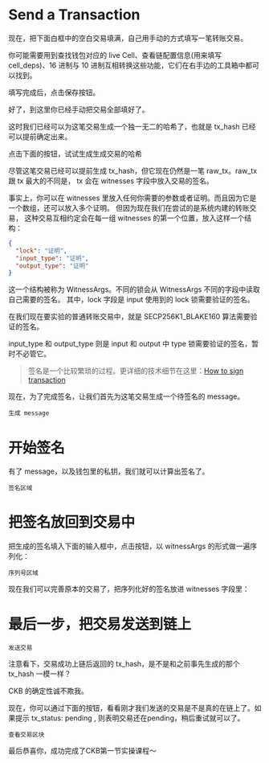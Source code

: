 


# Send a Transaction
现在，把下面白框中的空白交易填满，自己用手动的方式填写一笔转账交易。

你可能需要用到查找钱包对应的 live Cell、查看链配置信息(用来填写 cell_deps)、16 进制与 10 进制互相转换这些功能，它们在右手边的工具箱中都可以找到。

<WalletReady>
  <TransactionInput />
</WalletReady>


填写完成后，点击保存按钮。

好了，到这里你已经手动把交易全部填好了。

这时我们已经可以为这笔交易生成一个独一无二的哈希了，也就是 tx_hash 已经可以提前确定出来。

点击下面的按钮，试试生成生成交易的哈希


<WalletReady>
  <GenerateTXHash />
</WalletReady>
尽管这笔交易已经可以提前生成 tx_hash，但它现在仍然是一笔 raw_tx。raw_tx 跟 tx 最大的不同是， tx 会在 witnesses 字段中放入交易的签名。

事实上，你可以在 witnesses 里放入任何你需要的参数或者证明。而且因为它是一个数组，还可以放入多个证明。 但因为现在我们在尝试的是系统内建的转账交易， 这种交易互相约定会在每一组 witnesses 的第一个位置，放入这样一个结构：

``` json
{
  "lock": "证明",
  "input_type": "证明",
  "output_type": "证明"
}
```

这一个结构被称为 WitnessArgs。不同的锁会从 WitnessArgs 不同的字段中读取自己需要的签名。 其中，lock 字段是 input 使用到的 lock 锁需要验证的签名。

在我们现在要实验的普通转账交易中，就是 SECP256K1_BLAKE160 算法需要验证的签名。

input_type 和 output_type 则是 input 和 output 中 type 锁需要验证的签名，暂时不必管它。

> 签名是一个比较繁琐的过程。更详细的技术细节在这里：[How to sign transaction](https://github.com/nervosnetwork/ckb-system-scripts/wiki/How-to-sign-transaction)

现在，为了完成签名，让我们首先为这笔交易生成一个待签名的 message。

```
生成 message
```

# 开始签名

有了 message，以及钱包里的私钥，我们就可以计算出签名了。

```
签名区域
```

# 把签名放回到交易中
把生成的签名填入下面的输入框中，点击按钮，以 witnessArgs 的形式做一遍序列化：
```
序列号区域
```
现在我们可以完善原本的交易了，把序列化好的签名放进 witnesses 字段里：


# 最后一步，把交易发送到链上
```
发送交易
```

注意看下，交易成功上链后返回的 tx_hash，是不是和之前事先生成的那个 tx_hash 一模一样？

CKB 的确定性诚不欺我。

现在，你可以通过下面的按钮，看看刚才我们发送的交易是不是真的在链上了。如果提示 tx_status: pending , 则表明交易还在pending，稍后重试就可以了。

```
查看交易区块
```
最后恭喜你，成功完成了CKB第一节实操课程～





